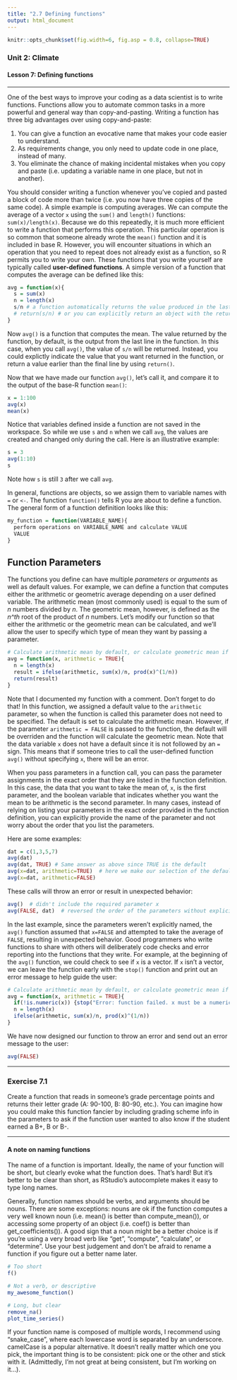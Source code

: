 ```yaml
---
title: "2.7 Defining functions"
output: html_document
---
```


```r
knitr::opts_chunk$set(fig.width=6, fig.asp = 0.8, collapse=TRUE) 
```

### Unit 2: Climate
#### Lesson 7: Defining functions

***

One of the best ways to improve your coding as a data scientist is to write functions. Functions allow you to automate common tasks in a more powerful and general way than copy-and-pasting. Writing a function has three big advantages over using copy-and-paste:

1. You can give a function an evocative name that makes your code easier to understand.
2. As requirements change, you only need to update code in one place, instead of many.
3. You eliminate the chance of making incidental mistakes when you copy and paste (i.e. updating a variable name in one place, but not in another).

You should consider writing a function whenever you’ve copied and pasted a block of code more than twice (i.e. you now have three copies of the same code). A simple example is computing averages. We can compute the average of a vector `x` using the `sum()` and `length()` functions: `sum(x)/length(x)`. Because we do this repeatedly, it is much more efficient to write a function that performs this operation. This particular operation is so common that someone already wrote the `mean()` function and it is included in base R. However, you will encounter situations in which an operation that you need to repeat does not already exist as a function, so R permits you to write your own. These functions that you write yourself are typically called **user-defined functions**. A simple version of a function that computes the average can be defined like this:

```r
avg = function(x){
  s = sum(x)
  n = length(x)
  s/n # a function automatically returns the value produced in the last line
  # return(s/n) # or you can explicitly return an object with the return() function
}
```

Now `avg()` is a function that computes the mean. The value returned by the function, by default, is the output from the last line in the function. In this case, when you call `avg()`, the value of `s/n` will be returned. Instead, you could explictly indicate the value that you want returned in the function, or return a value earlier than the final line by using `return()`.

Now that we have made our function `avg()`, let's call it, and compare it to the output of the base-R function `mean()`:

```r
x = 1:100
avg(x)
mean(x)
```

Notice that variables defined inside a function are not saved in the workspace. So while we use `s` and `n` when we call `avg`, the values are created and changed only during the call. Here is an illustrative example:

```r
s = 3
avg(1:10)
s
```

Note how `s` is still `3` after we call `avg`.

In general, functions are objects, so we assign them to variable names with `=` or `<-`. The function `function()` tells R you are about to define a function. The general form of a function definition looks like this:

```r
my_function = function(VARIABLE_NAME){
  perform operations on VARIABLE_NAME and calculate VALUE
  VALUE
}
```

## Function Parameters

The functions you define can have multiple *parameters* or *arguments* as well as default values. For example, we can define a function that computes either the arithmetic or geometric average depending on a user defined variable. The arithmetic mean (most commonly used) is equal to the sum of *n* numbers divided by *n*. The geometric mean, however, is defined as the *n^th* root of the product of *n* numbers. Let's modify our function so that either the arithmetic or the geometric mean can be calculated, and we'll allow the user to specify which type of mean they want by passing a parameter. 

```r
# Calculate arithmetic mean by default, or calculate geometric mean if the parameter 'arithmetic' is set to FALSE
avg = function(x, arithmetic = TRUE){
  n = length(x)
  result = ifelse(arithmetic, sum(x)/n, prod(x)^(1/n))
  return(result)
}
```

Note that I documented my function with a comment. Don't forget to do that! In this function, we assigned a default value to the `arithmetic` parameter, so when the function is called this parameter does not need to be specified. The default is set to calculate the arithmetic mean. However, if the parameter `arithmetic = FALSE` is passed to the function, the default will be overriden and the function will calculate the geometric mean. Note that the data variable `x` does not have a default since it is not followed by an `=` sign. This means that if someone tries to call the user-defined function `avg()` without specifying `x`, there will be an error.

When you pass parameters in a function call, you can pass the parameter assignments in the exact order that they are listed in the function definition. In this case, the data that you want to take the mean of, `x`, is the first parameter, and the boolean variable that indicates whether you want the mean to be arithmetic is the second parameter. In many cases, instead of relying on listing your parameters in the exact order provided in the function definition, you can explicitly provide the name of the parameter and not worry about the order that you list the parameters. 

Here are some examples:

```r
dat = c(1,3,5,7)
avg(dat)
avg(dat, TRUE) # Same answer as above since TRUE is the default
avg(x=dat, arithmetic=TRUE)  # here we make our selection of the default parameter explicit
avg(x=dat, arithmetic=FALSE)  
```

These calls will throw an error or result in unexpected behavior:

```r
avg()  # didn't include the required parameter x
avg(FALSE, dat)  # reversed the order of the parameters without explicitly naming the parameters
```

In the last example, since the parameters weren't explicitly named, the `avg()` function assumed that `x=FALSE` and attempted to take the average of `FALSE`, resulting in unexpected behavior. Good programmers who write functions to share with others will deliberately code checks and error reporting into the functions that they write. For example, at the beginning of the `avg()` function, we could check to see if `x` is a vector. If `x` isn't a vector, we can leave the function early with the `stop()` function and print out an error message to help guide the user:

```r
# Calculate arithmetic mean by default, or calculate geometric mean if the parameter 'arithmetic' is set to FALSE
avg = function(x, arithmetic = TRUE){
  if(!is.numeric(x)) {stop("Error: function failed. x must be a numeric")}
  n = length(x)
  ifelse(arithmetic, sum(x)/n, prod(x)^(1/n))
}
```

We have now designed our function to throw an error and send out an error message to the user:

```r
avg(FALSE)
```

***

### Exercise 7.1

Create a function that reads in someone's grade percentage points and returns their letter grade (A: 90-100, B: 80-90, etc.). You can imagine how you could make this function fancier by including grading scheme info in the parameters to ask if the function user wanted to also know if the student earned a B+, B or B-.

***

#### A note on naming functions

The name of a function is important. Ideally, the name of your function will be short, but clearly evoke what the function does. That’s hard! But it’s better to be clear than short, as RStudio’s autocomplete makes it easy to type long names.

Generally, function names should be verbs, and arguments should be nouns. There are some exceptions: nouns are ok if the function computes a very well known noun (i.e. mean() is better than compute_mean()), or accessing some property of an object (i.e. coef() is better than get_coefficients()). A good sign that a noun might be a better choice is if you’re using a very broad verb like “get”, “compute”, “calculate”, or “determine”. Use your best judgement and don’t be afraid to rename a function if you figure out a better name later.

```r
# Too short
f()

# Not a verb, or descriptive
my_awesome_function()

# Long, but clear
remove_na()
plot_time_series()
```

If your function name is composed of multiple words, I recommend using “snake_case”, where each lowercase word is separated by an underscore. camelCase is a popular alternative. It doesn’t really matter which one you pick, the important thing is to be consistent: pick one or the other and stick with it. (Admittedly, I'm not great at being consistent, but I'm working on it...).
